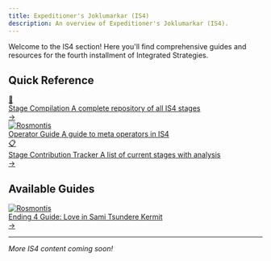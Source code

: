 ```yaml
---
title: Expeditioner's Joklumarkar (IS4)
description: An overview of Expeditioner's Joklumarkar (IS4).
---
```


Welcome to the IS4 section! Here you'll find comprehensive guides and resources for the fourth installment of Integrated Strategies.

## Quick Reference

<div class="guide-button-container">
  <a href="/is4-expeditioners/stages" class="guide-button">
    <div class="button-image">
      <div class="reference-icon">🎪</div>
    </div>
    <div class="button-content">
      <span class="button-title">Stage Compilation</span>
      <span class="button-subtitle">A complete repository of all IS4 stages</span>
    </div>
    <div class="button-arrow">→</div>
  </a>
</div>

<div class="guide-button-container">
  <a href="/is4-expeditioners/operator-overview/" class="guide-button">
    <div class="button-image">
      <img src="/guides/general-assets/operator-icons/degenbrecher.png" alt="Rosmontis" class="operator-avatar" loading="lazy" decoding="async" />
    </div>
    <div class="button-content">
      <span class="button-title">Operator Guide</span>
      <span class="button-subtitle">A guide to meta operators in IS4</span>
  <a href="/is4-expeditioners/contribution_tracker" class="guide-button">
    <div class="button-image">
      <div class="reference-icon">📋</div>
    </div>
    <div class="button-content">
      <span class="button-title">Stage Contribution Tracker</span>
      <span class="button-subtitle">A list of current stages with analysis</span>
    </div>
    <div class="button-arrow">→</div>
  </a>
</div>

## Available Guides

<div class="guide-button-container">
  <a href="/is4-expeditioners/love-in-sami/" class="guide-button">
    <div class="button-image">
      <img src="/guides/is4-expeditioners/love-in-sami/page10_img1.png" alt="Rosmontis" class="operator-avatar" loading="lazy" decoding="async" />
    </div>
    <div class="button-content">
      <span class="button-title">Ending 4 Guide: Love in Sami</span>
      <span class="button-subtitle">Tsundere Kermit</span>
    </div>
    <div class="button-arrow">→</div>
  </a>
</div>

---

*More IS4 content coming soon!*
